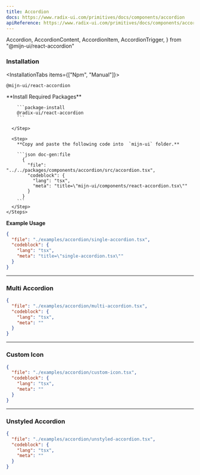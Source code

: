 ```yaml
---
title: Accordion
docs: https://www.radix-ui.com/primitives/docs/components/accordion
apiReference: https://www.radix-ui.com/primitives/docs/components/accordion#api-reference
---
```


  Accordion,
  AccordionContent,
  AccordionItem,
  AccordionTrigger,
} from "@mijn-ui/react-accordion"

<ComponentPreview>
  <SingleAccordionExample />
</ComponentPreview>

### Installation

<InstallationTabs items={["Npm", "Manual"]}>
  <InstallationTabsContent value="Npm">
  ```package-install
  @mijn-ui/react-accordion
  ```
  </InstallationTabsContent>

  <InstallationTabsContent value="Manual">
    <Steps>
      <Step>
        **Install Required Packages**

        ```package-install
        @radix-ui/react-accordion
        ```

      </Step>

      <Step>
        **Copy and paste the following code into  `mijn-ui` folder.**

        ```json doc-gen:file
          {
            "file": "../../packages/components/accordion/src/accordion.tsx",
            "codeblock": {
              "lang": "tsx",
              "meta": "title=\"mijn-ui/components/react-accordion.tsx\""
            }
          }
        ```
      </Step>
    </Steps>

  </InstallationTabsContent>
</InstallationTabs>

**Example Usage**

```json doc-gen:file
{
  "file": "./examples/accordion/single-accordion.tsx",
  "codeblock": {
    "lang": "tsx",
    "meta": "title=\"single-accordion.tsx\""
  }
}
```

---

### Multi Accordion

<ComponentPreview>
  <MultiAccordionExample />
</ComponentPreview>

```json doc-gen:file
{
  "file": "./examples/accordion/multi-accordion.tsx",
  "codeblock": {
    "lang": "tsx",
    "meta": ""
  }
}
```

---

### Custom Icon

<ComponentPreview>
  <AccordionCustomIconExample />
</ComponentPreview>

```json doc-gen:file
{
  "file": "./examples/accordion/custom-icon.tsx",
  "codeblock": {
    "lang": "tsx",
    "meta": ""
  }
}
```

---

### Unstyled Accordion

<ComponentPreview>
  <UnstyledAccordionExample />
</ComponentPreview>

```json doc-gen:file
{
  "file": "./examples/accordion/unstyled-accordion.tsx",
  "codeblock": {
    "lang": "tsx",
    "meta": ""
  }
}
```
